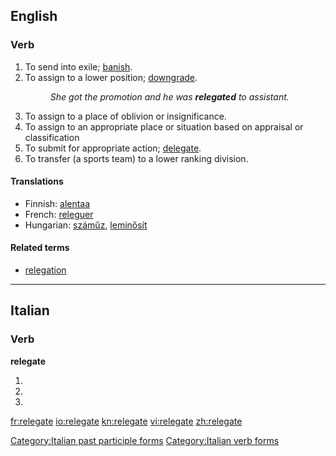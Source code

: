 ==English==

===Verb===
{{en-verb|relegat|ing}}

# To send into exile; [[banish]].
# To assign to a lower position; [[downgrade]].
#: ''She got the promotion and he was '''relegated''' to assistant.''
# To assign to a place of oblivion or insignificance.
# To assign to an appropriate place or situation based on appraisal or classification
# To submit for appropriate action; [[delegate]].
# To transfer (a sports team) to a lower ranking division.

====Translations====
* Finnish: [[alentaa]]
* French: [[releguer]]
* Hungarian: [[száműz]], [[leminősít]]

====Related terms====
* [[relegation]]

----

==Italian==

===Verb===
'''relegate'''

# {{form of|[[second-person|Second-person]] [[plural]] [[present tense]]|[[relegare#Italian|relegare]]|lang=Italian}}
# {{form of|Second-person plural [[imperative]]|relegare#Italian|relegare|lang=Italian}}
# {{form of|[[feminine|Feminine]] plural|[[relegato]]}}

[[Category:Italian past participle forms]]
[[Category:Italian verb forms]]

[[fr:relegate]]
[[io:relegate]]
[[kn:relegate]]
[[vi:relegate]]
[[zh:relegate]]
